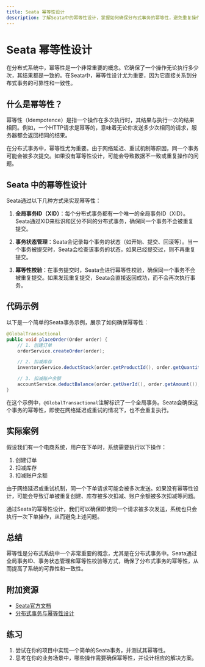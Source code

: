 ```yaml
---
title: Seata 幂等性设计
description: 了解Seata中的幂等性设计，掌握如何确保分布式事务的幂等性，避免重复操作带来的问题。
---
```


# Seata 幂等性设计

在分布式系统中，幂等性是一个非常重要的概念。它确保了一个操作无论执行多少次，其结果都是一致的。在Seata中，幂等性设计尤为重要，因为它直接关系到分布式事务的可靠性和一致性。

## 什么是幂等性？

幂等性（Idempotence）是指一个操作在多次执行时，其结果与执行一次的结果相同。例如，一个HTTP请求是幂等的，意味着无论你发送多少次相同的请求，服务器都会返回相同的结果。

在分布式事务中，幂等性尤为重要。由于网络延迟、重试机制等原因，同一个事务可能会被多次提交。如果没有幂等性设计，可能会导致数据不一致或重复操作的问题。

## Seata 中的幂等性设计

Seata通过以下几种方式来实现幂等性：

1. **全局事务ID（XID）**：每个分布式事务都有一个唯一的全局事务ID（XID）。Seata通过XID来标识和区分不同的分布式事务，确保同一个事务不会被重复提交。

2. **事务状态管理**：Seata会记录每个事务的状态（如开始、提交、回滚等）。当一个事务被提交时，Seata会检查该事务的状态，如果已经提交过，则不再重复提交。

3. **幂等性校验**：在事务提交时，Seata会进行幂等性校验，确保同一个事务不会被重复提交。如果发现重复提交，Seata会直接返回成功，而不会再次执行事务。

## 代码示例

以下是一个简单的Seata事务示例，展示了如何确保幂等性：

```java
@GlobalTransactional
public void placeOrder(Order order) {
    // 1. 创建订单
    orderService.createOrder(order);

    // 2. 扣减库存
    inventoryService.deductStock(order.getProductId(), order.getQuantity());

    // 3. 扣减账户余额
    accountService.deductBalance(order.getUserId(), order.getAmount());
}
```

在这个示例中，`@GlobalTransactional`注解标识了一个全局事务。Seata会确保这个事务的幂等性，即使在网络延迟或重试的情况下，也不会重复执行。

## 实际案例

假设我们有一个电商系统，用户在下单时，系统需要执行以下操作：

1. 创建订单
2. 扣减库存
3. 扣减账户余额

由于网络延迟或重试机制，同一个下单请求可能会被多次发送。如果没有幂等性设计，可能会导致订单被重复创建、库存被多次扣减、账户余额被多次扣减等问题。

通过Seata的幂等性设计，我们可以确保即使同一个请求被多次发送，系统也只会执行一次下单操作，从而避免上述问题。

## 总结

幂等性是分布式系统中一个非常重要的概念，尤其是在分布式事务中。Seata通过全局事务ID、事务状态管理和幂等性校验等方式，确保了分布式事务的幂等性，从而提高了系统的可靠性和一致性。

## 附加资源

- [Seata官方文档](https://seata.io/zh-cn/docs/overview/what-is-seata.html)
- [分布式事务与幂等性设计](https://dzone.com/articles/distributed-transactions-and-idempotency)

## 练习

1. 尝试在你的项目中实现一个简单的Seata事务，并测试其幂等性。
2. 思考在你的业务场景中，哪些操作需要确保幂等性，并设计相应的解决方案。
